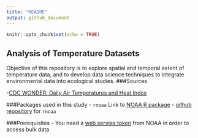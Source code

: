 ```yaml
---
title: "README"
output: github_document
---
```


```r
knitr::opts_chunk$set(echo = TRUE)
```
##  Analysis of Temperature Datasets 

Objective of this repository is to explore spatial and temporal extent of temperature data, and to develop data science techniques to integrate environmental data into ecological studies. 
###Sources

-[CDC WONDER: Daily Air Temperatures and Heat Index](http://wonder.cdc.gov/nasa-nldas.html)


###Packages used in this study 
- `rnoaa` Link to [NOAA R package](https://ropensci.org/blog/2014/03/13/rnoaa/)
-  [github repository](https://github.com/ropensci/rnoaa) for `rnoaa`


###Prerequisites 
- You need a [web servies token](https://www.ncdc.noaa.gov/cdo-web/token) from NOAA in order to access bulk data 

